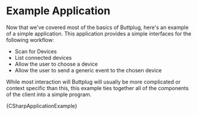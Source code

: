 
# Example Application

Now that we've covered most of the basics of Buttplug, here's an example of a simple application. This application provides a simple interfaces for the following workflow:

* Scan for Devices
* List connected devices
* Allow the user to choose a device
* Allow the user to send a generic event to the chosen device

While most interaction will Buttplug will usually be more complicated or context specific than this, this example ties together all of the components of the client into a simple program.


<Tabs groupId="examples">
<TabItem value="csharp" label="C#">


<CodeBlock language="csharp">{CSharpApplicationExample}</CodeBlock>

</TabItem>
</Tabs>
